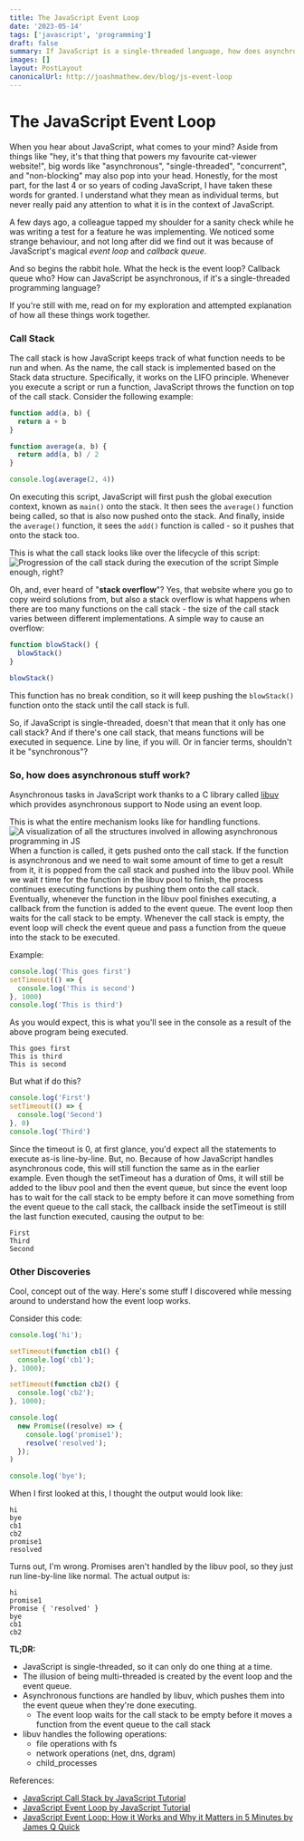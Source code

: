 ```yaml
---
title: The JavaScript Event Loop
date: '2023-05-14'
tags: ['javascript', 'programming']
draft: false
summary: If JavaScript is a single-threaded language, how does asynchronous functions work?
images: []
layout: PostLayout
canonicalUrl: http://joashmathew.dev/blog/js-event-loop
---
```


# The JavaScript Event Loop

When you hear about JavaScript, what comes to your mind? Aside from things like "hey, it's that thing that powers my favourite cat-viewer website!", big words like "asynchronous", "single-threaded", "concurrent", and "non-blocking" may also pop into your head.
Honestly, for the most part, for the last 4 or so years of coding JavaScript, I have taken these words for granted. I understand what they mean as individual terms, but never really paid any attention to what it is in the context of JavaScript.

A few days ago, a colleague tapped my shoulder for a sanity check while he was writing a test for a feature he was implementing. We noticed some strange behaviour, and not long after did we find out it was because of JavaScript's magical _event loop_ and _callback queue_.

And so begins the rabbit hole. What the heck is the event loop? Callback queue who? How can JavaScript be asynchronous, if it's a single-threaded programming language?

If you're still with me, read on for my exploration and attempted explanation of how all these things work together.

### Call Stack

The call stack is how JavaScript keeps track of what function needs to be run and when. As the name, the call stack is implemented based on the Stack data structure. Specifically, it works on the LIFO principle.
Whenever you execute a script or run a function, JavaScript throws the function on top of the call stack.
Consider the following example:

```js
function add(a, b) {
  return a + b
}

function average(a, b) {
  return add(a, b) / 2
}

console.log(average(2, 4))
```

On executing this script, JavaScript will first push the global execution context, known as `main()` onto the stack. It then sees the `average()` function being called, so that is also now pushed onto the stack. And finally, inside the `average()` function, it sees the `add()` function is called - so it pushes that onto the stack too.

This is what the call stack looks like over the lifecycle of this script:
![Progression of the call stack during the execution of the script](/static/images/blog/event_loop/call_stack.png)
Simple enough, right?

Oh, and, ever heard of "**stack overflow**"? Yes, that website where you go to copy weird solutions from, but also a stack overflow is what happens when there are too many functions on the call stack - the size of the call stack varies between different implementations.
A simple way to cause an overflow:

```js
function blowStack() {
  blowStack()
}

blowStack()
```

This function has no break condition, so it will keep pushing the `blowStack()` function onto the stack until the call stack is full.

So, if JavaScript is single-threaded, doesn't that mean that it only has one call stack? And if there's one call stack, that means functions will be executed in sequence. Line by line, if you will. Or in fancier terms, shouldn't it be "synchronous"?

### So, how does asynchronous stuff work?

Asynchronous tasks in JavaScript work thanks to a C library called [libuv](https://en.wikipedia.org/wiki/Libuv) which provides asynchronous support to Node using an event loop.

This is what the entire mechanism looks like for handling functions.
![A visualization of all the structures involved in allowing asynchronous programming in JS](/static/images/blog/event_loop/js_structures.png)
When a function is called, it gets pushed onto the call stack. If the function is asynchronous and we need to wait some amount of time to get a result from it, it is popped from the call stack and pushed into the libuv pool. While we wait _t_ time for the function in the libuv pool to finish, the process continues executing functions by pushing them onto the call stack.
Eventually, whenever the function in the libuv pool finishes executing, a callback from the function is added to the event queue. The event loop then waits for the call stack to be empty. Whenever the call stack is empty, the event loop will check the event queue and pass a function from the queue into the stack to be executed.

Example:

```js
console.log('This goes first')
setTimeout(() => {
  console.log('This is second')
}, 1000)
console.log('This is third')
```

As you would expect, this is what you'll see in the console as a result of the above program being executed.

```shell
This goes first
This is third
This is second
```

But what if do this?

```js
console.log('First')
setTimeout(() => {
  console.log('Second')
}, 0)
console.log('Third')
```

Since the timeout is 0, at first glance, you'd expect all the statements to execute as-is line-by-line. But, no. Because of how JavaScript handles asynchronous code, this will still function the same as in the earlier example. Even though the setTimeout has a duration of 0ms, it will still be added to the libuv pool and then the event queue, but since the event loop has to wait for the call stack to be empty before it can move something from the event queue to the call stack, the callback inside the setTimeout is still the last function executed, causing the output to be:

```shell
First
Third
Second
```

### Other Discoveries

Cool, concept out of the way. Here's some stuff I discovered while messing around to understand how the event loop works.

Consider this code:

```js
console.log('hi');

setTimeout(function cb1() {
  console.log('cb1');
}, 1000);

setTimeout(function cb2() {
  console.log('cb2');
}, 1000);

console.log(
  new Promise((resolve) => {
    console.log('promise1');
    resolve('resolved');
  });
)

console.log('bye');
```

When I first looked at this, I thought the output would look like:

```shell
hi
bye
cb1
cb2
promise1
resolved
```

Turns out, I'm wrong. Promises aren't handled by the libuv pool, so they just run line-by-line like normal. The actual output is:

```shell
hi
promise1
Promise { 'resolved' }
bye
cb1
cb2
```

**TL;DR:**

- JavaScript is single-threaded, so it can only do one thing at a time.
- The illusion of being multi-threaded is created by the event loop and the event queue.
- Asynchronous functions are handled by libuv, which pushes them into the event queue when they're done executing.
  - The event loop waits for the call stack to be empty before it moves a function from the event queue to the call stack
- libuv handles the following operations:
  - file operations with fs
  - network operations (net, dns, dgram)
  - child_processes

References:

- [JavaScript Call Stack by JavaScript Tutorial](https://www.javascripttutorial.net/javascript-call-stack/)
- [JavaScript Event Loop by JavaScript Tutorial](https://www.javascripttutorial.net/javascript-event-loop/)
- [JavaScript Event Loop: How it Works and Why it Matters in 5 Minutes by James Q Quick](https://www.youtube.com/watch?v=lqLSNG_79lI)
